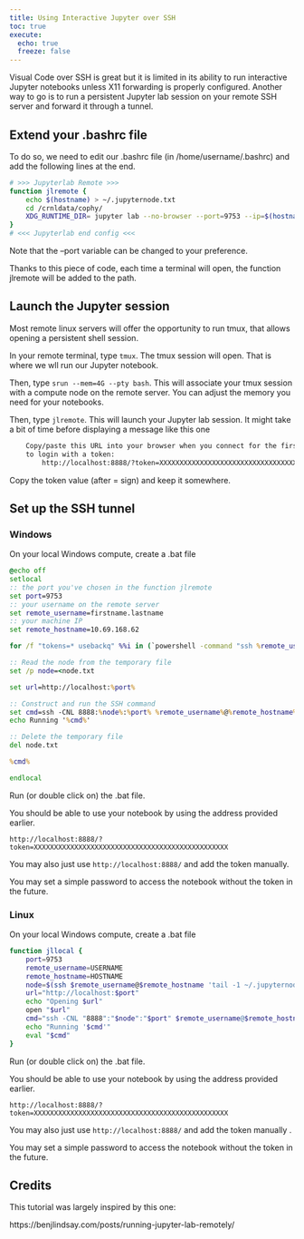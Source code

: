 ```yaml
---
title: Using Interactive Jupyter over SSH
toc: true
execute: 
  echo: true
  freeze: false
---
```


Visual Code over SSH is great but it is limited in its ability to run interactive Jupyter notebooks unless X11 forwarding is properly configured.
Another way to go is to run a persistent Jupyter lab session on your remote SSH server and forward it through a tunnel.

## Extend your .bashrc file

To do so, we need to edit our .bashrc file (in /home/username/.bashrc) and add the following lines at the end.

```bash
# >>> Jupyterlab Remote >>>
function jlremote {
    echo $(hostname) > ~/.jupyternode.txt
    cd /crnldata/cophy/
    XDG_RUNTIME_DIR= jupyter lab --no-browser --port=9753 --ip=$(hostname)
}
# <<< Jupyterlab end config <<<
```

Note that the --port variable can be changed to your preference.

Thanks to this piece of code, each time a terminal will open, the function jlremote will be added to the path.

## Launch the Jupyter session

Most remote linux servers will offer the opportunity to run tmux, that allows opening a persistent shell session.

In your remote terminal, type `tmux`. The tmux session will open. That is where we wll run our Jupyter notebook.

Then, type `srun --mem=4G --pty bash`. This will associate your tmux session with a compute node on the remote server.
You can adjust the memory you need for your notebooks.

Then, type `jlremote`. This will launch your Jupyter lab session. It might take a bit of time before displaying a message like this one

```bash
    Copy/paste this URL into your browser when you connect for the first time,
    to login with a token:
        http://localhost:8888/?token=XXXXXXXXXXXXXXXXXXXXXXXXXXXXXXXXXXXXXXXXXXXXXXXX

```

Copy the token value (after = sign) and keep it somewhere.

## Set up the SSH tunnel

### Windows

On your local Windows compute, create a .bat file

```bat
@echo off
setlocal
:: the port you've chosen in the function jlremote 
set port=9753
:: your username on the remote server
set remote_username=firstname.lastname
:: your machine IP
set remote_hostname=10.69.168.62 

for /f "tokens=* usebackq" %%i in (`powershell -command "ssh %remote_username%@%remote_hostname% 'tail -1 ~/.jupyternode.txt'"`) do set node=%%i

:: Read the node from the temporary file
set /p node=<node.txt

set url=http://localhost:%port%

:: Construct and run the SSH command
set cmd=ssh -CNL 8888:%node%:%port% %remote_username%@%remote_hostname%
echo Running '%cmd%'

:: Delete the temporary file
del node.txt

%cmd%

endlocal
```

Run (or double click on) the .bat file.

You should be able to use your notebook by using the address provided earlier.

`http://localhost:8888/?token=XXXXXXXXXXXXXXXXXXXXXXXXXXXXXXXXXXXXXXXXXXXXXXXX`

You may also just use `http://localhost:8888/` and add the token manually. 

You may set a simple password to access the notebook without the token in the future.


### Linux

On your local Windows compute, create a .bat file

```bash
function jllocal {
    port=9753
    remote_username=USERNAME
    remote_hostname=HOSTNAME
    node=$(ssh $remote_username@$remote_hostname 'tail -1 ~/.jupyternode.txt')
    url="http://localhost:$port"
    echo "Opening $url"
    open "$url"
    cmd="ssh -CNL "8888":"$node":"$port" $remote_username@$remote_hostname"
    echo "Running '$cmd'"
    eval "$cmd"
}
```

Run (or double click on) the .bat file.

You should be able to use your notebook by using the address provided earlier.

`http://localhost:8888/?token=XXXXXXXXXXXXXXXXXXXXXXXXXXXXXXXXXXXXXXXXXXXXXXXX`

You may also just use `http://localhost:8888/` and add the token manually .

You may set a simple password to access the notebook without the token in the future.


## Credits


This tutorial was largely inspired by this one:

https://benjlindsay.com/posts/running-jupyter-lab-remotely/

